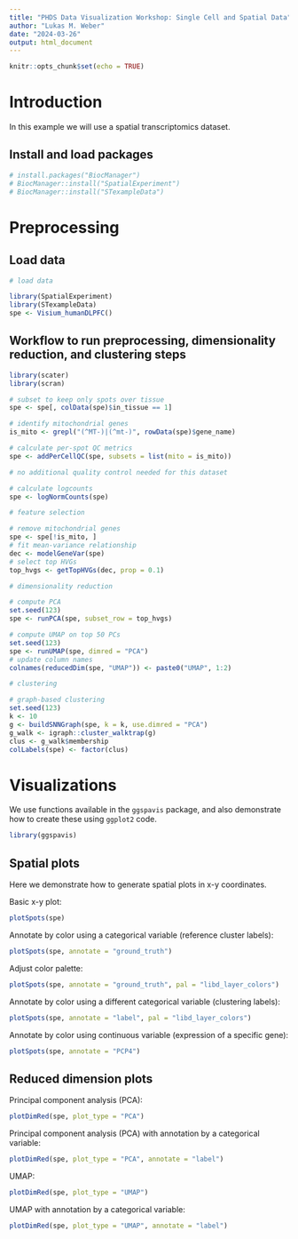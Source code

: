 ```yaml
---
title: "PHDS Data Visualization Workshop: Single Cell and Spatial Data"
author: "Lukas M. Weber"
date: "2024-03-26"
output: html_document
---
```


```r
knitr::opts_chunk$set(echo = TRUE)
```


# Introduction

In this example we will use a spatial transcriptomics dataset.


## Install and load packages

```r
# install.packages("BiocManager")
# BiocManager::install("SpatialExperiment")
# BiocManager::install("STexampleData")
```


# Preprocessing

## Load data

```r
# load data

library(SpatialExperiment)
library(STexampleData)
spe <- Visium_humanDLPFC()
```


## Workflow to run preprocessing, dimensionality reduction, and clustering steps

```r
library(scater)
library(scran)
```

```r
# subset to keep only spots over tissue
spe <- spe[, colData(spe)$in_tissue == 1]

# identify mitochondrial genes
is_mito <- grepl("(^MT-)|(^mt-)", rowData(spe)$gene_name)

# calculate per-spot QC metrics
spe <- addPerCellQC(spe, subsets = list(mito = is_mito))

# no additional quality control needed for this dataset
```

```r
# calculate logcounts
spe <- logNormCounts(spe)
```

```r
# feature selection

# remove mitochondrial genes
spe <- spe[!is_mito, ]
# fit mean-variance relationship
dec <- modelGeneVar(spe)
# select top HVGs
top_hvgs <- getTopHVGs(dec, prop = 0.1)
```

```r
# dimensionality reduction

# compute PCA
set.seed(123)
spe <- runPCA(spe, subset_row = top_hvgs)

# compute UMAP on top 50 PCs
set.seed(123)
spe <- runUMAP(spe, dimred = "PCA")
# update column names
colnames(reducedDim(spe, "UMAP")) <- paste0("UMAP", 1:2)
```

```r
# clustering

# graph-based clustering
set.seed(123)
k <- 10
g <- buildSNNGraph(spe, k = k, use.dimred = "PCA")
g_walk <- igraph::cluster_walktrap(g)
clus <- g_walk$membership
colLabels(spe) <- factor(clus)
```


# Visualizations

We use functions available in the `ggspavis` package, and also demonstrate how to create these using `ggplot2` code.

```r
library(ggspavis)
```


## Spatial plots

Here we demonstrate how to generate spatial plots in x-y coordinates.

Basic x-y plot:

```r
plotSpots(spe)
```

Annotate by color using a categorical variable (reference cluster labels):

```r
plotSpots(spe, annotate = "ground_truth")
```

Adjust color palette:

```r
plotSpots(spe, annotate = "ground_truth", pal = "libd_layer_colors")
```

Annotate by color using a different categorical variable (clustering labels):

```r
plotSpots(spe, annotate = "label", pal = "libd_layer_colors")
```

Annotate by color using continuous variable (expression of a specific gene):

```r
plotSpots(spe, annotate = "PCP4")
```


## Reduced dimension plots

Principal component analysis (PCA):

```r
plotDimRed(spe, plot_type = "PCA")
```

Principal component analysis (PCA) with annotation by a categorical variable:

```r
plotDimRed(spe, plot_type = "PCA", annotate = "label")
```

UMAP:

```r
plotDimRed(spe, plot_type = "UMAP")
```

UMAP with annotation by a categorical variable:

```r
plotDimRed(spe, plot_type = "UMAP", annotate = "label")
```

